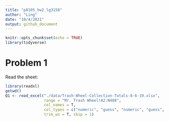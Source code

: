 ```yaml
---
title: "p8105_hw2_lg3158"
author: "Ling"
date: "10/4/2021"
output: github_document
---
```


```r
knitr::opts_chunk$set(echo = TRUE)
library(tidyverse)
```

# Problem 1

Read the sheet:
```r

library(readxl)
getwd()
Q1 <- read_excel("./data/Trash-Wheel-Collection-Totals-8-6-19.xlsx",
                 range = "Mr. Trash Wheel!A2:N408",
                 col_names = T,
                 col_types = c("numeric", "guess", "numeric", "guess", "numeric", "numeric", "numeric", "numeric", "numeric", "numeric", "numeric", "numeric", "numeric", "numeric") ,
                 trim_ws = T, skip = 1)
  

```

